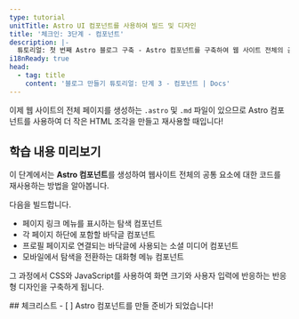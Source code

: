 ```yaml
---
type: tutorial
unitTitle: Astro UI 컴포넌트를 사용하여 빌드 및 디자인
title: '체크인: 3단계 - 컴포넌트'
description: |-
  튜토리얼: 첫 번째 Astro 블로그 구축 - Astro 컴포넌트를 구축하여 웹 사이트 전체의 공통 요소에 대한 코드를 재사용
i18nReady: true
head:
  - tag: title
    content: '블로그 만들기 튜토리얼: 단계 3 - 컴포넌트 | Docs'
---
```


이제 웹 사이트의 전체 페이지를 생성하는 `.astro` 및 `.md` 파일이 있으므로 Astro 컴포넌트를 사용하여 더 작은 HTML 조각을 만들고 재사용할 때입니다!

## 학습 내용 미리보기

이 단계에서는 **Astro 컴포넌트**를 생성하여 웹사이트 전체의 공통 요소에 대한 코드를 재사용하는 방법을 알아봅니다.

다음을 빌드합니다.
- 페이지 링크 메뉴를 표시하는 탐색 컴포넌트
- 각 페이지 하단에 포함할 바닥글 컴포넌트
- 프로필 페이지로 연결되는 바닥글에 사용되는 소셜 미디어 컴포넌트
- 모바일에서 탐색을 전환하는 대화형 메뉴 컴포넌트

그 과정에서 CSS와 JavaScript를 사용하여 화면 크기와 사용자 입력에 반응하는 반응형 디자인을 구축하게 됩니다.

<Box icon="check-list">
## 체크리스트

<Checklist>
- [ ] Astro 컴포넌트를 만들 준비가 되었습니다!
</Checklist>
</Box>

